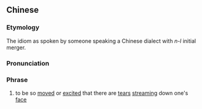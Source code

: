 ==Chinese==
{{zh-forms|s=内牛满面|type=112|lit=inner cows all over one's face}}

===Etymology===
The idiom {{zh-l|淚流滿面|tears flowing all over one's face}} as spoken by someone speaking a Chinese dialect with ''n''-''l'' initial merger.

===Pronunciation===
{{zh-pron
|m=nèiniúmǎnmiàn
|cat=ph
}}

===Phrase===
{{zh-phrase}}

# {{lb|zh|neologism|slang|humorous}} to be so [[moved]] or [[excited]] that there are [[tear]]s [[stream]]ing down one's [[face]]
#: {{zh-x|小時候 一直 搞 不懂 週歲 和 虛歲。剛才 朋友{you} 說：「週歲 是 從 媽媽{ma} 身體 裡 出來 的 時間，虛歲 是 從 爸爸{ba} 身體 裡 出來 的 時間。。」我 頓時 內牛滿面 地{de} 懂 了。。|I have been confused by western age and {{w|East Asian age reckoning|nominal age}} [in East Asian culture, where newborns start at the age of one year] since I was young. Just then a friend said: “Western age is when you exit mom's body, and nominal age is when you exit dad's body.” '''With tears streaming down my face''', I suddenly understood everything.}}